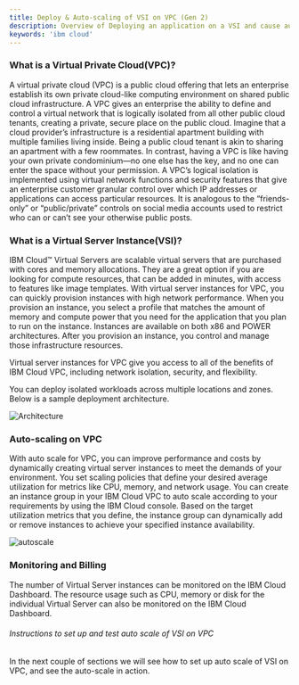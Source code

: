 ```yaml
---
title: Deploy & Auto-scaling of VSI on VPC (Gen 2)
description: Overview of Deploying an application on a VSI and cause auto-scaling of VSI
keywords: 'ibm cloud'
---
```


### What is a Virtual Private Cloud(VPC)?

A virtual private cloud (VPC) is a public cloud offering that lets an enterprise establish its own private cloud-like computing environment on shared public cloud infrastructure. A VPC gives an enterprise the ability to define and control a virtual network that is logically isolated from all other public cloud tenants, creating a private, secure place on the public cloud.
Imagine that a cloud provider’s infrastructure is a residential apartment building with multiple families living inside. Being a public cloud tenant is akin to sharing an apartment with a few roommates. In contrast, having a VPC is like having your own private condominium—no one else has the key, and no one can enter the space without your permission.
A VPC’s logical isolation is implemented using virtual network functions and security features that give an enterprise customer granular control over which IP addresses or applications can access particular resources. It is analogous to the “friends-only” or “public/private” controls on social media accounts used to restrict who can or can’t see your otherwise public posts.

### What is a Virtual Server Instance(VSI)?

IBM Cloud™ Virtual Servers are scalable virtual servers that are purchased with cores and memory allocations. They are a great option if you are looking for compute resources, that can be added in minutes, with access to features like image templates. With virtual server instances for VPC, you can quickly provision instances with high network performance. When you provision an instance, you select a profile that matches the amount of memory and compute power that you need for the application that you plan to run on the instance. Instances are available on both x86 and POWER architectures. After you provision an instance, you control and manage those infrastructure resources. 

Virtual server instances for VPC give you access to all of the benefits of IBM Cloud VPC, including network isolation, security, and flexibility. 

You can deploy isolated workloads across multiple locations and zones. Below is a sample deployment architecture.

![Architecture](./images/vpc_architecture.png "VPC Architecture")  


### Auto-scaling on VPC

With auto scale for VPC, you can improve performance and costs by dynamically creating virtual server instances to meet the demands of your environment. You set scaling policies that define your desired average utilization for metrics like CPU, memory, and network usage. You can create an instance group in your IBM Cloud VPC to auto scale according to your requirements by using the IBM Cloud console. Based on the target utilization metrics that you define, the instance group can dynamically add or remove instances to achieve your specified instance availability. 

![autoscale](./images/autoscale_config.png "Autoscale configuration")  

### Monitoring and Billing

The number of Virtual Server instances can be monitored on the IBM Cloud Dashboard. The resource usage such as CPU, memory or disk for the individual Virtual Server can also be monitored on the IBM Cloud Dashboard.

<InlineNotification>

###### Instructions to set up and test auto scale of VSI on VPC

In the next couple of sections we will see how to set up auto scale of VSI on VPC, and see the auto-scale in action.  

</InlineNotification>

